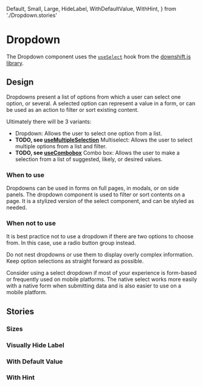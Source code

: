 <!-- Dropdown.stories.mdx -->

  Default,
  Small,
  Large,
  HideLabel,
  WithDefaultValue,
  WithHint,
} from './Dropdown.stories'

<!--
  Docs Story parameters: https://github.com/storybookjs/storybook/blob/ff7c2063819f7940c5e794165559835ccd630a22/addons/docs/src/blocks/Story.tsx
-->

<Meta title="Components/Dropdown" />

# Dropdown

The Dropdown component uses the [`useSelect`](https://github.com/downshift-js/downshift/tree/master/src/hooks/useSelect) hook from the [downshift.js library](https://www.downshift-js.com/).

<Canvas>
  <Story story={Default} />
</Canvas>

<ArgsTable of={Dropdown} story="^" />

## Design

Dropdowns present a list of options from which a user can select one option, or several. A selected option can represent a value in a form, or can be used as an action to filter or sort existing content.

Ultimately there will be 3 variants:

- Dropdown: Allows the user to select one option from a list.
- **TODO, see [useMultipleSelection](https://www.downshift-js.com/use-multiple-selection)** Multiselect: Allows the user to select multiple options from a list and filter.
- **TODO, see [useCombobox](https://www.downshift-js.com/use-multiple-selection)** Combo box: Allows the user to make a selection from a list of suggested, likely, or desired values.

### When to use

Dropdowns can be used in forms on full pages, in modals, or on side panels. The dropdown component is used to filter or sort contents on a page. It is a stylized version of the select component, and can be styled as needed.

### When not to use

It is best practice not to use a dropdown if there are two options to choose from. In this case, use a radio button group instead.

Do not nest dropdowns or use them to display overly complex information. Keep option selections as straight forward as possible.

Consider using a select dropdown if most of your experience is form-based or frequently used on mobile platforms. The native select works more easily with a native form when submitting data and is also easier to use on a mobile platform.

## Stories

### Sizes

<Canvas>
  <Story story={Small} />
  <Story story={Large} />
</Canvas>

### Visually Hide Label

<Canvas>
  <Story story={HideLabel} />
</Canvas>

### With Default Value

<Canvas>
  <Story story={WithDefaultValue} />
</Canvas>

### With Hint

<Canvas>
  <Story story={WithHint} />
</Canvas>
